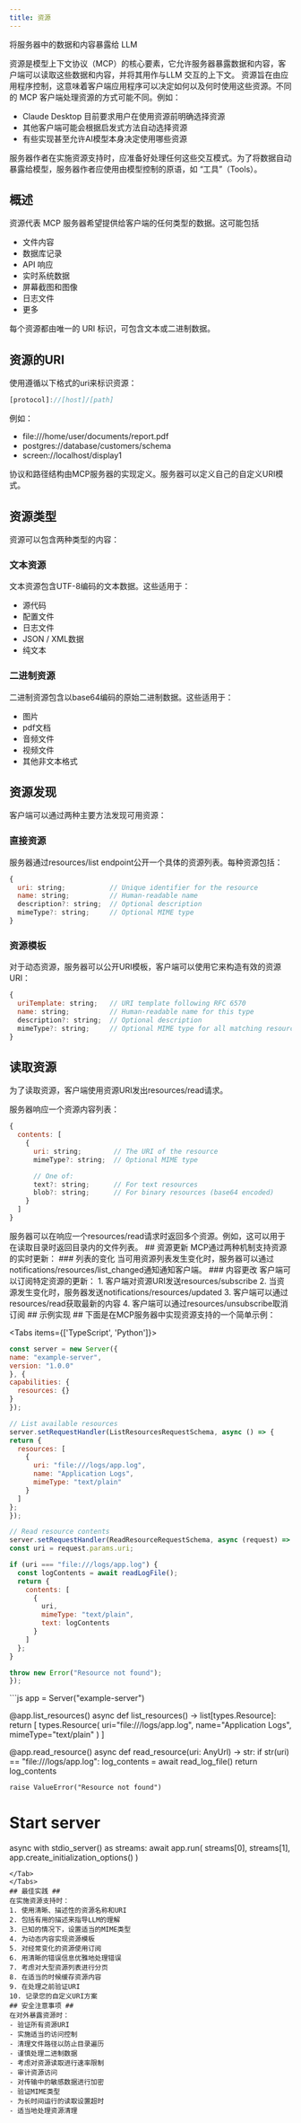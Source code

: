 ```yaml
---
title: 资源
---
```


将服务器中的数据和内容暴露给 LLM

资源是模型上下文协议（MCP）的核心要素，它允许服务器暴露数据和内容，客户端可以读取这些数据和内容，并将其用作与LLM 交互的上下文。
<Callout  type="info">
  资源旨在由应用程序控制，这意味着客户端应用程序可以决定如何以及何时使用这些资源。不同的 MCP 客户端处理资源的方式可能不同。例如：
  - Claude Desktop 目前要求用户在使用资源前明确选择资源
  - 其他客户端可能会根据启发式方法自动选择资源
  - 有些实现甚至允许AI模型本身决定使用哪些资源

  服务器作者在实施资源支持时，应准备好处理任何这些交互模式。为了将数据自动暴露给模型，服务器作者应使用由模型控制的原语，如 “工具”（Tools）。
</Callout>
## 概述 
资源代表 MCP 服务器希望提供给客户端的任何类型的数据。这可能包括
- 文件内容
- 数据库记录
- API 响应
- 实时系统数据
- 屏幕截图和图像
- 日志文件
- 更多

每个资源都由唯一的 URI 标识，可包含文本或二进制数据。
## 资源的URI
使用遵循以下格式的uri来标识资源：
```js
[protocol]://[host]/[path]
```
例如：
- file:///home/user/documents/report.pdf
- postgres://database/customers/schema
- screen://localhost/display1

协议和路径结构由MCP服务器的实现定义。服务器可以定义自己的自定义URI模式。
## 资源类型
资源可以包含两种类型的内容：
### 文本资源
文本资源包含UTF-8编码的文本数据。这些适用于：
- 源代码
- 配置文件
- 日志文件
- JSON / XML数据
- 纯文本
### 二进制资源
二进制资源包含以base64编码的原始二进制数据。这些适用于：
- 图片
- pdf文档
- 音频文件
- 视频文件
- 其他非文本格式
## 资源发现
客户端可以通过两种主要方法发现可用资源：
### 直接资源
服务器通过resources/list endpoint公开一个具体的资源列表。每种资源包括：
```js
{
  uri: string;           // Unique identifier for the resource
  name: string;          // Human-readable name
  description?: string;  // Optional description
  mimeType?: string;     // Optional MIME type
}
```
### 资源模板
对于动态资源，服务器可以公开URI模板，客户端可以使用它来构造有效的资源URI：
```js
{
  uriTemplate: string;   // URI template following RFC 6570
  name: string;          // Human-readable name for this type
  description?: string;  // Optional description
  mimeType?: string;     // Optional MIME type for all matching resources
}
```
## 读取资源
为了读取资源，客户端使用资源URI发出resources/read请求。

服务器响应一个资源内容列表：
```js
{
  contents: [
    {
      uri: string;        // The URI of the resource
      mimeType?: string;  // Optional MIME type

      // One of:
      text?: string;      // For text resources
      blob?: string;      // For binary resources (base64 encoded)
    }
  ]
}
```
<Callout  type="info">
服务器可以在响应一个resources/read请求时返回多个资源。例如，这可以用于在读取目录时返回目录内的文件列表。
</Callout>
## 资源更新
MCP通过两种机制支持资源的实时更新：
### 列表的变化
当可用资源列表发生变化时，服务器可以通过notifications/resources/list_changed通知通知客户端。
### 内容更改
客户端可以订阅特定资源的更新：
1. 客户端对资源URI发送resources/subscribe
2. 当资源发生变化时，服务器发送notifications/resources/updated
3. 客户端可以通过resources/read获取最新的内容
4. 客户端可以通过resources/unsubscribe取消订阅
## 示例实现 ##
下面是在MCP服务器中实现资源支持的一个简单示例：


<Tabs items={['TypeScript', 'Python']}>
  <Tab value="TypeScript">
  ```js
const server = new Server({
  name: "example-server",
  version: "1.0.0"
}, {
  capabilities: {
    resources: {}
  }
});

// List available resources
server.setRequestHandler(ListResourcesRequestSchema, async () => {
  return {
    resources: [
      {
        uri: "file:///logs/app.log",
        name: "Application Logs",
        mimeType: "text/plain"
      }
    ]
  };
});

// Read resource contents
server.setRequestHandler(ReadResourceRequestSchema, async (request) => {
  const uri = request.params.uri;

  if (uri === "file:///logs/app.log") {
    const logContents = await readLogFile();
    return {
      contents: [
        {
          uri,
          mimeType: "text/plain",
          text: logContents
        }
      ]
    };
  }

  throw new Error("Resource not found");
});
 ```
  </Tab>
  <Tab value="Python">
  ```js
app = Server("example-server")

@app.list_resources()
async def list_resources() -> list[types.Resource]:
    return [
        types.Resource(
            uri="file:///logs/app.log",
            name="Application Logs",
            mimeType="text/plain"
        )
    ]

@app.read_resource()
async def read_resource(uri: AnyUrl) -> str:
    if str(uri) == "file:///logs/app.log":
        log_contents = await read_log_file()
        return log_contents

    raise ValueError("Resource not found")

# Start server
async with stdio_server() as streams:
    await app.run(
        streams[0],
        streams[1],
        app.create_initialization_options()
    )
```
</Tab>
</Tabs>
## 最佳实践 ##
在实施资源支持时：
1. 使用清晰、描述性的资源名称和URI
2. 包括有用的描述来指导LLM的理解
3. 已知的情况下，设置适当的MIME类型
4. 为动态内容实现资源模板
5. 对经常变化的资源使用订阅
6. 用清晰的错误信息优雅地处理错误
7. 考虑对大型资源列表进行分页
8. 在适当的时候缓存资源内容
9. 在处理之前验证URI
10. 记录您的自定义URI方案
## 安全注意事项 ##
在对外暴露资源时：
- 验证所有资源URI
- 实施适当的访问控制
- 清理文件路径以防止目录遍历
- 谨慎处理二进制数据
- 考虑对资源读取进行速率限制
- 审计资源访问
- 对传输中的敏感数据进行加密
- 验证MIME类型
- 为长时间运行的读取设置超时
- 适当地处理资源清理

